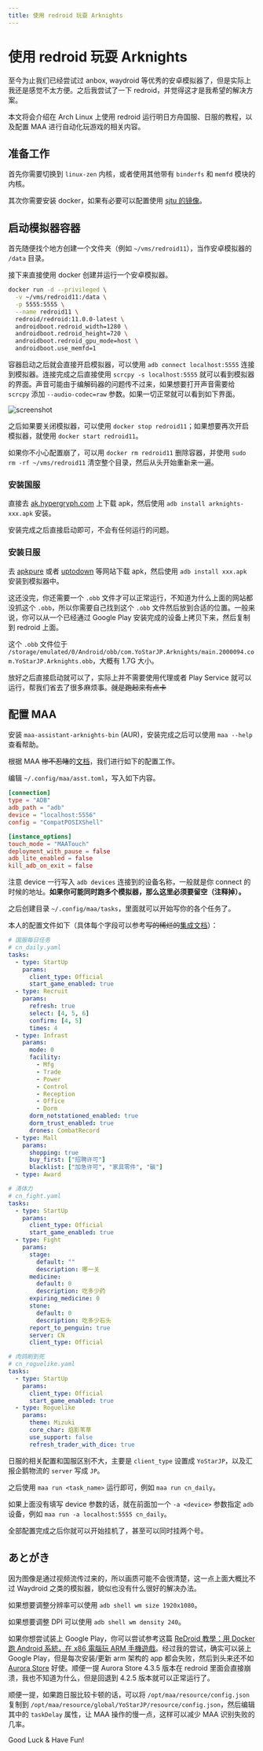 ```yaml
---
title: 使用 redroid 玩耍 Arknights
---
```


# 使用 redroid 玩耍 Arknights


<Metadata author="swwind" time="2024-1-8" />

至今为止我们已经尝试过 anbox, waydroid 等优秀的安卓模拟器了，但是实际上我还是感觉不太方便。之后我尝试了一下 redroid，并觉得这才是我希望的解决方案。

本文将会介绍在 Arch Linux 上使用 redroid 运行明日方舟国服、日服的教程，以及配置 MAA 进行自动化玩游戏的相关内容。

## 准备工作

首先你需要切换到 `linux-zen` 内核，或者使用其他带有 `binderfs` 和 `memfd` 模块的内核。

其次你需要安装 docker，如果有必要可以配置使用 [sjtu 的镜像](https://mirror.sjtu.edu.cn/docs/docker-registry)。

## 启动模拟器容器

首先随便找个地方创建一个文件夹（例如 `~/vms/redroid11`），当作安卓模拟器的 `/data` 目录。

接下来直接使用 docker 创建并运行一个安卓模拟器。

```bash
docker run -d --privileged \
  -v ~/vms/redroid11:/data \
  -p 5555:5555 \
  --name redroid11 \
  redroid/redroid:11.0.0-latest \
  androidboot.redroid_width=1280 \
  androidboot.redroid_height=720 \
  androidboot.redroid_gpu_mode=host \
  androidboot.use_memfd=1
```

容器启动之后就会直接开启模拟器，可以使用 `adb connect localhost:5555` 连接到模拟器。连接完成之后直接使用 `scrcpy -s localhost:5555` 就可以看到模拟器的界面。声音可能由于编解码器的问题传不过来，如果想要打开声音需要给 `scrcpy` 添加 `--audio-codec=raw` 参数。如果一切正常就可以看到如下界面。

![screenshot](/assets/image_2024-01-08_16-01-21.png)

之后如果要关闭模拟器，可以使用 `docker stop redroid11`；如果想要再次开启模拟器，就使用 `docker start redroid11`。

如果你不小心配置崩了，可以用 `docker rm redroid11` 删除容器，并使用 `sudo rm -rf ~/vms/redroid11` 清空整个目录，然后从头开始重新来一遍。

### 安装国服

直接去 [ak.hypergryph.com](https://ak.hypergryph.com/) 上下载 apk，然后使用 `adb install arknights-xxx.apk` 安装。

安装完成之后直接启动即可，不会有任何运行的问题。

### 安装日服

去 [apkpure](https://apkpure.com) 或者 [uptodown](https://com-yostarjp-arknights.en.uptodown.com/android) 等网站下载 apk，然后使用 `adb install xxx.apk` 安装到模拟器中。

这还没完，你还需要一个 `.obb` 文件才可以正常运行，不知道为什么上面的网站都没抓这个 `.obb`，所以你需要自己找到这个 `.obb` 文件然后放到合适的位置。一般来说，你可以从一个已经通过 Google Play 安装完成的设备上拷贝下来，然后复制到 redroid 上面。

这个 `.obb` 文件位于 `/storage/emulated/0/Android/obb/com.YoStarJP.Arknights/main.2000094.com.YoStarJP.Arknights.obb`，大概有 1.7G 大小。

放好之后直接启动就可以了，实际上并不需要使用代理或者 Play Service 就可以运行，帮我们省去了很多麻烦事。~~就是跑起来有点卡~~

## 配置 MAA

安装 `maa-assistant-arknights-bin` (AUR)，安装完成之后可以使用 `maa --help` 查看帮助。

根据 MAA ~~惨不忍睹~~的[文档](https://maa.plus/docs/%E7%94%A8%E6%88%B7%E6%89%8B%E5%86%8C/CLI%E4%BD%BF%E7%94%A8%E6%8C%87%E5%8D%97.html)，我们进行如下的配置工作。

编辑 `~/.config/maa/asst.toml`，写入如下内容。

```toml {4}
[connection]
type = "ADB"
adb_path = "adb"
device = "localhost:5556"
config = "CompatPOSIXShell"

[instance_options]
touch_mode = "MAATouch"
deployment_with_pause = false
adb_lite_enabled = false
kill_adb_on_exit = false
```

注意 device 一行写入 `adb devices` 连接到的设备名称，一般就是你 connect 的时候的地址。**如果你可能同时跑多个模拟器，那么这里必须要留空（注释掉）。**

之后创建目录 `~/.config/maa/tasks`，里面就可以开始写你的各个任务了。

本人的配置文件如下（具体每个字段可以参考~~写的稀烂的~~[集成文档](https://maa.plus/docs/%E5%8D%8F%E8%AE%AE%E6%96%87%E6%A1%A3/%E9%9B%86%E6%88%90%E6%96%87%E6%A1%A3.html)）：

```yaml
# 国服每日任务
# cn_daily.yaml
tasks:
  - type: StartUp
    params:
      client_type: Official
      start_game_enabled: true
  - type: Recruit
    params:
      refresh: true
      select: [4, 5, 6]
      confirm: [4, 5]
      times: 4
  - type: Infrast
    params:
      mode: 0
      facility:
        - Mfg
        - Trade
        - Power
        - Control
        - Reception
        - Office
        - Dorm
      dorm_notstationed_enabled: true
      dorm_trust_enabled: true
      drones: CombatRecord
  - type: Mall
    params:
      shopping: true
      buy_first: ["招聘许可"]
      blacklist: ["加急许可", "家具零件", "碳"]
  - type: Award
```

```yaml
# 清体力
# cn_fight.yaml
tasks:
  - type: StartUp
    params:
      client_type: Official
      start_game_enabled: true
  - type: Fight
    params:
      stage:
        default: ""
        description: 哪一关
      medicine:
        default: 0
        description: 吃多少药
      expiring_medicine: 0
      stone:
        default: 0
        description: 吃多少石头
      report_to_penguin: true
      server: CN
      client_type: Official
```

```yaml
# 肉鸽刷到死
# cn_roguelike.yaml
tasks:
  - type: StartUp
    params:
      client_type: Official
      start_game_enabled: true
  - type: Roguelike
    params:
      theme: Mizuki
      core_char: 焰影苇草
      use_support: false
      refresh_trader_with_dice: true
```

日服的相关配置和国服区别不大，主要是 `client_type` 设置成 `YoStarJP`，以及汇报企鹅物流的 `server` 写成 `JP`。

之后使用 `maa run <task_name>` 运行即可，例如 `maa run cn_daily`。

如果上面没有填写 device 参数的话，就在前面加一个 `-a <device>` 参数指定 `adb` 设备，例如 `maa run -a localhost:5555 cn_daily`。

全部配置完成之后你就可以开始挂机了，甚至可以同时挂两个号。

## あとがき

因为图像是通过视频流传过来的，所以画质可能不会很清楚，这一点上面大概比不过 Waydroid 之类的模拟器，貌似也没有什么很好的解决办法。

如果想要调整分辨率可以使用 `adb shell wm size 1920x1080`。

如果想要调整 DPI 可以使用 `adb shell wm density 240`。

如果你想尝试装上 Google Play，你可以尝试参考这篇 [ReDroid 教學：用 Docker 跑 Android 系統，在 x86 電腦玩 ARM 手機遊戲](https://ivonblog.com/posts/redroid-android-docker/)。经过我的尝试，确实可以装上 Google Play，但是每次安装/更新 arm 架构的 app 都会失败，然后到头来还不如 [Aurora Store](https://auroraoss.com/) 好使。顺便一提 Aurora Store 4.3.5 版本在 redroid 里面会直接崩溃，我也不知道为什么，但是回退到 4.2.5 版本就可以正常运行了。

顺便一提，如果跑日服比较卡顿的话，可以将 `/opt/maa/resource/config.json` 复制到 `/opt/maa/resource/global/YoStarJP/resource/config.json`，然后编辑其中的 `taskDelay` 属性，让 MAA 操作的慢一点，这样可以减少 MAA 识别失败的几率。

Good Luck & Have Fun!

